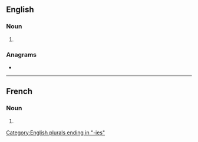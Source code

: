 ==English==

===Noun===
{{head|en|noun form}}

# {{plural of|en|allopathy}}

===Anagrams===
* {{anagrams|en|a=aaehillopst|lalopathies|palaeoliths}}

[[Category:English plurals ending in "-ies"]]

----

==French==

===Noun===
{{head|fr|noun form|g=f}}

# {{plural of|fr|allopathie}}